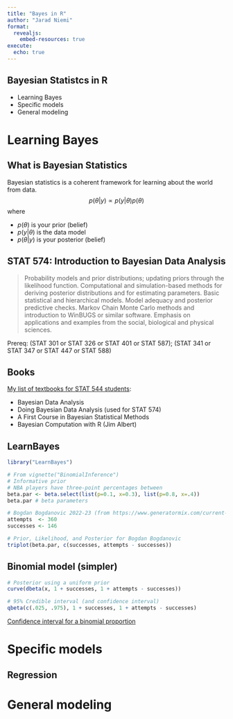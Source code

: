 ```yaml
---
title: "Bayes in R"
author: "Jarad Niemi"
format: 
  revealjs: 
    embed-resources: true
execute:
  echo: true
---
```


## Bayesian Statistcs in R

- Learning Bayes
- Specific models
- General modeling


# Learning Bayes

## What is Bayesian Statistics

Bayesian statistics is a coherent framework for learning about the world from
data. 
$$p(\theta|y) \propto p(y|\theta)p(\theta)$$
where

- $p(\theta)$ is your prior (belief)
- $p(y|\theta)$ is the data model
- $p(\theta|y)$ is your posterior (belief)


## STAT 574: Introduction to Bayesian Data Analysis

> Probability models and prior distributions; updating priors through the likelihood function. Computational and simulation-based methods for deriving posterior distributions and for estimating parameters. Basic statistical and hierarchical models. Model adequacy and posterior predictive checks. Markov Chain Monte Carlo methods and introduction to WinBUGS or similar software. Emphasis on applications and examples from the social, biological and physical sciences. 

Prereq: (STAT 301 or STAT 326 or STAT 401 or STAT 587); (STAT 341 or STAT 347 or STAT 447 or STAT 588)

## Books

[My list of textbooks for STAT 544 students](https://www.jarad.me/courses/stat544/textbook.html):

- Bayesian Data Analysis 
- Doing Bayesian Data Analysis (used for STAT 574)
- A First Course in Bayesian Statistical Methods
- Bayesian Computation with R (Jim Albert)


## LearnBayes

```r
library("LearnBayes")

# From vignette("BinomialInference")
# Informative prior
# NBA players have three-point percentages between 
beta.par <- beta.select(list(p=0.1, x=0.3), list(p=0.8, x=.4)) 
beta.par # beta parameters

# Bogdan Bogdanovic 2022-23 (from https://www.generatormix.com/current-nba-player-generator)
attempts  <- 360 
successes <- 146

# Prior, Likelihood, and Posterior for Bogdan Bogdanovic
triplot(beta.par, c(successes, attempts - successes))
```

## Binomial model (simpler)

```r
# Posterior using a uniform prior
curve(dbeta(x, 1 + successes, 1 + attempts - successes))

# 95% Credible interval (and confidence interval)
qbeta(c(.025, .975), 1 + successes, 1 + attempts - successes)
```
[Confidence interval for a binomial proportion](https://en.wikipedia.org/wiki/Binomial_proportion_confidence_interval#Jeffreys_interval)

# Specific models

## Regression



# General modeling



